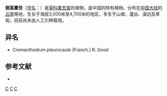 {{Speciesbox 
| taxon = Ligularia pleurocaulis
| authority = (Franch.) Hand.-Mazz.
}}

'''侧茎橐吾'''（[[学名|学名]]：{{lang|la|''Ligularia pleurocaulis''}}）是[[菊科|菊科]][[橐吾属|橐吾属]]的植物，是中国的特有植物。分布在[[中国大陆|中国大陆]]的[[云南|云南]]等地，生长于海拔3,000米至4,700米的地区，多生于山坡、灌丛、溪边及草甸，目前尚未由人工引种栽培。

== 异名 ==
* Cremanthodium pleurocaule (Franch.) R. Good

== 参考文献 ==
<div class="references-small">
* {{cite web| url =http://www.bioinfo.cn/db05/KmzwSpecies.php?action=view&id=5061| title =侧茎橐吾| work =《中国高等植物数据库全库》| publisher =中国科学院微生物研究所| author =昆明植物研究所| accessdate =2009-02-25| archive-date =2018-06-28| archive-url =https://web.archive.org/web/20180628204035/http://www.bioinfo.cn/db05/KmzwSpecies.php?action=view| dead-url =yes}}
</div>
{{Taxonbar|from=Q10887215}}

[[Category:橐吾属|C]]
[[Category:中國特有植物|C]]
[[Category:云南植物|C]]